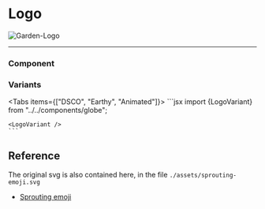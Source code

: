 # Logo


<Image
  src="/images/garden-logo.svg"
  alt="Garden-Logo"
  width={200}
  height={200}
/>

---

### Component


<Logo />

### Variants


<Tabs items={["DSCO", "Earthy", "Animated"]}>
  <Tab>
    <LogoVariant />
    ```jsx 
    import {LogoVariant} from "../../components/globe";

    <LogoVariant />
    ```

  </Tab>
  <Tab>
    <LogoVariant />
  </Tab>
  <Tab>
    <LogoVariant />
  </Tab>
</Tabs>

## Reference

The original svg is also contained here, in the file `./assets/sprouting-emoji.svg`

- [Sprouting emoji](https://en.m.wikipedia.org/wiki/File:Emojione_1F331.svg)
